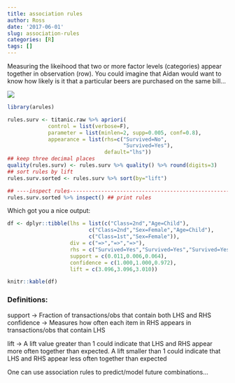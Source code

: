 ```yaml
---
title: association rules
author: Ross
date: '2017-06-01'
slug: association-rules
categories: [R]
tags: []
---
```

  
  Measuring the likeihood that two or more factor levels (categories) appear together in observation (row).
You could imagine that Aidan would want to know how likely is it that a particular beers are purchased on the same bill...

![](https://media.licdn.com/mpr/mpr/AAEAAQAAAAAAAARhAAAAJDY1OTkwNWI1LTAzZTItNDczYS04ZDU5LTM2M2JiNWU0MWUyOQ.png)




``` r
library(arules)

rules.surv <- titanic.raw %>% apriori(
             control = list(verbose=F),
             parameter = list(minlen=2, supp=0.005, conf=0.8),
             appearance = list(rhs=c("Survived=No",
                                     "Survived=Yes"),
                               default="lhs"))
## keep three decimal places
quality(rules.surv) <- rules.surv %>% quality() %>% round(digits=3)
## sort rules by lift
rules.surv.sorted <- rules.surv %>% sort(by="lift")

## ----inspect rules-------------------------------------------------------
rules.surv.sorted %>% inspect() ## print rules
```

Which got you a nice output:

```r
df <- dplyr::tibble(lhs = list(c("Class=2nd","Age=Child"),
                          c("Class=2nd","Sex=Female","Age=Child"),
                          c("Class=1st","Sex=Female")),
                    div = c("=>","=>","=>"),
                    rhs = c("Survived=Yes","Survived=Yes","Survived=Yes"),
                    support = c(0.011,0.006,0.064),
                    confidence = c(1.000,1.000,0.972),
                    lift = c(3.096,3.096,3.010))

knitr::kable(df)
```

### Definitions:
support -> Fraction of transactions/obs that contain both LHS and RHS
confidence -> Measures how often each item in RHS appears in transactions/obs that contain LHS

lift -> 
A lift value greater than 1  could indicate that LHS and RHS appear more often together than expected. 
A lift smaller than 1 could indicate that LHS and RHS appear less often together than expected

One can use association rules to predict/model future combinations...
